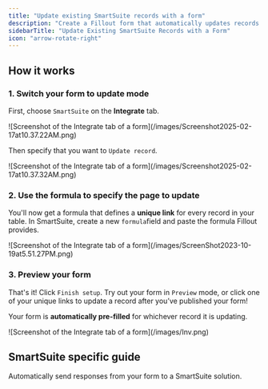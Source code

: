 ```yaml
---
title: "Update existing SmartSuite records with a form"
description: "Create a Fillout form that automatically updates records in SmartSuite whenever a respondent completes your form."
sidebarTitle: "Update Existing SmartSuite Records with a Form"
icon: "arrow-rotate-right"
---
```


## How it works

### **1. Switch your form to update mode**

First, choose `SmartSuite` on the **Integrate** tab.

<Frame>
  ![Screenshot of the Integrate tab of a form](/images/Screenshot2025-02-17at10.37.22AM.png)
</Frame>

Then specify that you want to `Update record`.

<Frame style={{ width: '576px', height: '231px' }}>
  ![Screenshot of the Integrate tab of a form](/images/Screenshot2025-02-17at10.37.32AM.png)
</Frame>

### **2. Use the formula to specify the page to update**

You'll now get a formula that defines a **unique link** for every record in your table. In SmartSuite, create a new `formula`field and paste the formula Fillout provides.

<Frame style={{ width: '336px', height: '352px' }}>
  ![Screenshot of the Integrate tab of a form](/images/ScreenShot2023-10-19at5.51.27PM.png)
</Frame>

### **3. Preview your form**

That's it\! Click `Finish setup`. Try out your form in `Preview` mode, or click one of your unique links to update a record after you’ve published your form\!

Your form is **automatically pre-filled** for whichever record it is updating.

<Frame>
  ![Screenshot of the Integrate tab of a form](/images/Inv.png)
</Frame>

## SmartSuite specific guide

<CardGroup cols={3}>
  <Card title="Create a SmartSuite form" icon="table-list" iconType="regular" color="#FFC738" href="/smartsuite">
    Automatically send responses from your form to a SmartSuite solution.
  </Card>
</CardGroup>
